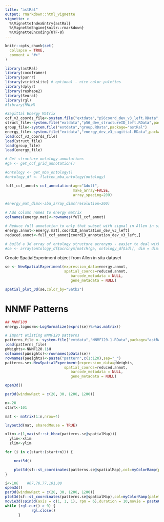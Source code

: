 ```yaml
---
title: "astRal"
output: rmarkdown::html_vignette
vignette: >
  %\VignetteIndexEntry{astRal}
  %\VignetteEngine{knitr::rmarkdown}
  %\VignetteEncoding{UTF-8}
---
```


```r
knitr::opts_chunk$set(
  collapse = TRUE,
  comment = "#>"
)
```

```r
library(astRal)
library(cocoframer)
library(purrr)
library(viridisLite) # optional - nice color palettes
library(dplyr)
library(reshape2)
library(Seurat)
library(rgl)
#library(NNLM)

```

```r
#Sagittal Energy Matrix
ccf_v3_coords_file<-system.file("extdata","p56coord_dev_v3_left.RData",package="astRal")
struct_file<-system.file("extdata","p56_dev_structureID_left.RData",package="astRal")
group_file<-system.file("extdata","group.RData",package="astRal")
energy_file<-system.file("extdata","energy_dev_v3_sagittal.RData",package="astRal")
load(ccf_v3_coords_file)
load(struct_file)
load(group_file)
load(energy_file)

```

```r
# Get structure ontology annotations
#ga <- get_ccf_grid_annotation()

#ontology <- get_mba_ontology()
#ontology_df <- flatten_mba_ontology(ontology)

full_ccf_annot<-ccf_annotation(age="Adult",
                               make_array=FALSE,
                               array_spacing=200)

#energy_mat_dims<-aba_array_dims(resolution=200)

# Add column names to energy matrix
colnames(energy.mat)<-rownames(full_ccf_annot)

# Reduce full annotation to only that subset with signal in Allen in situ database
energy.annot<-energy.mat[,coordID_annotation_dev_v3_left]
reduced.annot<-full_ccf_annot[coordID_annotation_dev_v3_left,]

# build a 3d array of ontology structure acronyms - easier to deal with than IDs
#oa <- array(ontology_df$acronym[match(ga, ontology_df$id)], dim = dim(ga))
```

Create SpatialExperiment object from Allen in situ dataset
```r
se <- NewSpatialExperiment(expression_data=energy.annot,
                           spatial_coords=reduced.annot,
                              barcode_metadata = NULL,
                              gene_metadata = NULL)
```

```r
spatial_plot_3d(se,color_by="Satb2")
```

# NNMF Patterns
```r
## NNMF100
energy.lognorm<-LogNormalize(exprs(se))%>%as.matrix()

# Import existing NNMF120 patterns
patterns_file <- system.file("extdata","NNMF120.1.RData",package="astRal")
load(patterns_file)
pWeights<-NNMF120.1$H
colnames(pWeights)<-rownames(pData(se))
rownames(pWeights)<-paste("pattern",c(1:120),sep="_")
patterns.se<-NewSpatialExperiment(expression_data=pWeights,
                           spatial_coords=reduced.annot,
                              barcode_metadata = NULL,
                              gene_metadata = NULL)
```

```r
open3d()

par3d(windowRect = c(20, 30, 1200, 1200))

n<-20
start<-101

mat <- matrix(1:n,nrow=4)

layout3d(mat, sharedMouse = TRUE)

xlim<-c(1,max(sf::st_bbox(patterns.se@spatialMap)))
  ylim<-xlim
  zlim<-ylim

for (i in c(start:(start+n))) {

    next3d()

    plot3d(sf::st_coordinates(patterns.se@spatialMap),col=myColorRamp(palette=inferno(100),NNMF120.1$H[i,]),size=3,box=F,axes=F,xlab="",ylab="",zlab="",xlim=xlim,ylim=ylim,zlim=zlim, main=i, alpha=(NNMF120.1$H[i,]-min(NNMF120.1$H[i,]))/(max(NNMF120.1$H[i,])-min(NNMF120.1$H[i,])))
}

```

```r
i<-106    #67,70,77,101,88
open3d()
par3d(windowRect = c(20, 30, 1200, 1200))
plot3d(sf::st_coordinates(patterns.se@spatialMap),col=myColorRamp(palette=inferno(100),NNMF120.1$H[i,]),size=10,box=F,axes=F,xlab="",ylab="",zlab="",xlim=xlim,ylim=ylim,zlim=zlim, alpha=(NNMF120.1$H[i,]-min(NNMF120.1$H[i,]))/(max(NNMF120.1$H[i,])-min(NNMF120.1$H[i,])))
movie3d(spin3d(axis = c(1, 1, 1), rpm = 6),duration = 10,movie = paste0("NNMF120",".1","Pattern_", as.character(i)),dir = "/Users/loyalgoff/Downloads/", convert= NULL)
while (rgl.cur() > 0) {
            rgl.close()
      }
```


